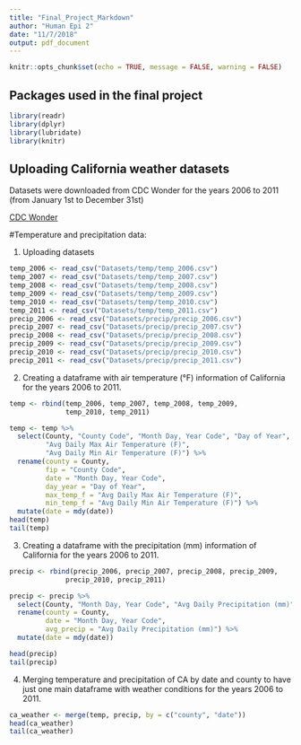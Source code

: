 ```yaml
---
title: "Final_Project_Markdown"
author: "Human Epi 2"
date: "11/7/2018"
output: pdf_document
---
```


```r
knitr::opts_chunk$set(echo = TRUE, message = FALSE, warning = FALSE)
```

## Packages used in the final project
```r
library(readr)
library(dplyr)
library(lubridate)
library(knitr)
```

## Uploading California weather datasets 

Datasets were downloaded from CDC Wonder for the years 2006 to 2011 (from January 1st to December 31st)

[CDC Wonder](https://wonder.cdc.gov/)

#Temperature and precipitation data: 

1. Uploading datasets

```r
temp_2006 <- read_csv("Datasets/temp/temp_2006.csv")
temp_2007 <- read_csv("Datasets/temp/temp_2007.csv")
temp_2008 <- read_csv("Datasets/temp/temp_2008.csv")
temp_2009 <- read_csv("Datasets/temp/temp_2009.csv")
temp_2010 <- read_csv("Datasets/temp/temp_2010.csv")
temp_2011 <- read_csv("Datasets/temp/temp_2011.csv")
precip_2006 <- read_csv("Datasets/precip/precip_2006.csv")
precip_2007 <- read_csv("Datasets/precip/precip_2007.csv")
precip_2008 <- read_csv("Datasets/precip/precip_2008.csv")
precip_2009 <- read_csv("Datasets/precip/precip_2009.csv")
precip_2010 <- read_csv("Datasets/precip/precip_2010.csv")
precip_2011 <- read_csv("Datasets/precip/precip_2011.csv")

```

2. Creating a dataframe with air temperature (°F) information of California for the years 2006 to 2011.

```r

temp <- rbind(temp_2006, temp_2007, temp_2008, temp_2009, 
              temp_2010, temp_2011)

temp <- temp %>% 
  select(County, "County Code", "Month Day, Year Code", "Day of Year", 
         "Avg Daily Max Air Temperature (F)", 
         "Avg Daily Min Air Temperature (F)") %>% 
  rename(county = County,
         fip = "County Code",
         date = "Month Day, Year Code",
         day_year = "Day of Year",
         max_temp_f = "Avg Daily Max Air Temperature (F)",
         min_temp_f = "Avg Daily Min Air Temperature (F)") %>% 
  mutate(date = mdy(date))
head(temp)
tail(temp)
```

3. Creating a dataframe with the precipitation (mm) information of California for the years 2006 to 2011.

```r

precip <- rbind(precip_2006, precip_2007, precip_2008, precip_2009, 
              precip_2010, precip_2011)

precip <- precip %>%
  select(County, "Month Day, Year Code", "Avg Daily Precipitation (mm)")%>%
  rename(county = County,
         date = "Month Day, Year Code",
         avg_precip = "Avg Daily Precipitation (mm)") %>% 
  mutate(date = mdy(date))

head(precip)
tail(precip)
```

4. Merging temperature and precipitation of CA by date and county to have just one main dataframe with weather conditions for the years 2006 to 2011.

```r

ca_weather <- merge(temp, precip, by = c("county", "date"))
head(ca_weather)
tail(ca_weather)

```

